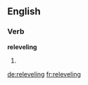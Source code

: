 ==English==
===Verb===
'''releveling'''
# {{present participle of|[[relevel]]}}

[[de:releveling]]
[[fr:releveling]]